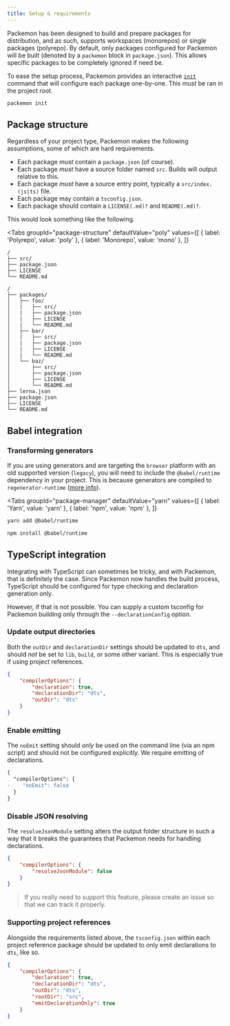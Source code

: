 ```yaml
---
title: Setup & requirements
---
```



Packemon has been designed to build and prepare packages for distribution, and as such, supports
workspaces (monorepos) or single packages (polyrepo). By default, only packages configured for
Packemon will be built (denoted by a `packemon` block in `package.json`). This allows specific
packages to be completely ignored if need be.

To ease the setup process, Packemon provides an interactive [`init`](./init.md) command that will
configure each package one-by-one. This _must_ be ran in the project root.

```bash
packemon init
```

## Package structure

Regardless of your project type, Packemon makes the following assumptions, some of which are hard
requirements.

- Each package _must_ contain a `package.json` (of course).
- Each package _must_ have a source folder named `src`. Builds will output relative to this.
- Each package _must_ have a source entry point, typically a `src/index.(js|ts)` file.
- Each package may contain a `tsconfig.json`.
- Each package should contain a `LICENSE(.md)?` and `README(.md)?`.

This would look something like the following.

<Tabs
  groupId="package-structure"
  defaultValue="poly"
  values={[
    { label: 'Polyrepo', value: 'poly' },
    { label: 'Monorepo', value: 'mono' },
  ]}
>
  <TabItem value="poly">

```
/
├── src/
├── package.json
├── LICENSE
└── README.md
```

  </TabItem>
  <TabItem value="mono">

```
/
├── packages/
│   ├── foo/
│   |   ├── src/
│   |   ├── package.json
│   |   ├── LICENSE
│   |   └── README.md
│   ├── bar/
│   |   ├── src/
│   |   ├── package.json
│   |   ├── LICENSE
│   |   └── README.md
│   └── baz/
│       ├── src/
│       ├── package.json
│       ├── LICENSE
│       └── README.md
├── lerna.json
├── package.json
├── LICENSE
└── README.md
```

  </TabItem>
</Tabs>

## Babel integration

### Transforming generators

If you are using generators and are targeting the `browser` platform with an old supported version
(`legacy`), you will need to include the `@babel/runtime` dependency in your project. This is
because generators are compiled to `regenerator-runtime`
([more info](https://babeljs.io/docs/en/babel-plugin-transform-runtime#regenerator-aliasing)).

<Tabs
  groupId="package-manager"
  defaultValue="yarn"
  values={[
    { label: 'Yarn', value: 'yarn' },
    { label: 'npm', value: 'npm' },
  ]}
>
  <TabItem value="yarn">

```bash
yarn add @babel/runtime
```

  </TabItem>
  <TabItem value="npm">

```bash
npm install @babel/runtime
```

  </TabItem>
</Tabs>

## TypeScript integration

Integrating with TypeScript can sometimes be tricky, and with Packemon, that is definitely the case.
Since Packemon now handles the build process, TypeScript should be configured for type checking and
declaration generation only.

However, if that is not possible. You can supply a custom tsconfig for Packemon building only
through the `--declarationConfig` option.

### Update output directories

Both the `outDir` and `declarationDir` settings should be updated to `dts`, and should _not_ be set
to `lib`, `build`, or some other variant. This is especially true if using project references.

```json title="tsconfig.json"
{
	"compilerOptions": {
		"declaration": true,
		"declarationDir": "dts",
		"outDir": "dts"
	}
}
```

### Enable emitting

The `noEmit` setting should _only_ be used on the command line (via an npm script) and should not be
configured explicitly. We require emitting of declarations.

```diff title="tsconfig.json"
{
  "compilerOptions": {
-    "noEmit": false
  }
}
```

### Disable JSON resolving

The `resolveJsonModule` setting alters the output folder structure in such a way that it breaks the
guarantees that Packemon needs for handling declarations.

```json title="tsconfig.json"
{
	"compilerOptions": {
		"resolveJsonModule": false
	}
}
```

> If you really need to support this feature, please create an issue so that we can track it
> properly.

### Supporting project references

Alongside the requirements listed above, the `tsconfig.json` within each project reference package
should be updated to only emit declarations to `dts`, like so.

```json title="tsconfig.json"
{
	"compilerOptions": {
		"declaration": true,
		"declarationDir": "dts",
		"outDir": "dts",
		"rootDir": "src",
		"emitDeclarationOnly": true
	}
}
```

